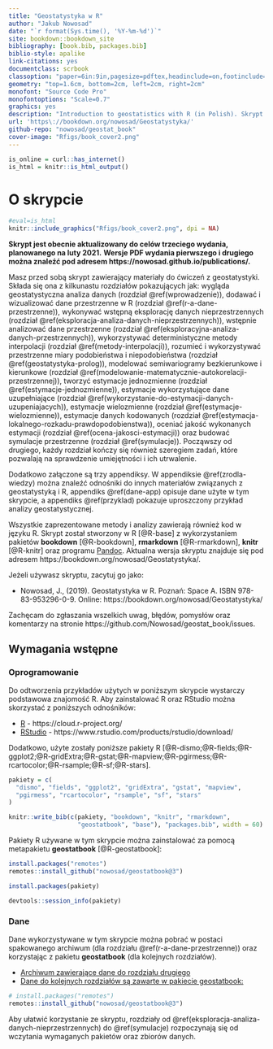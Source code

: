 ```yaml
--- 
title: "Geostatystyka w R"
author: "Jakub Nowosad"
date: "`r format(Sys.time(), '%Y-%m-%d')`"
site: bookdown::bookdown_site
bibliography: [book.bib, packages.bib]
biblio-style: apalike
link-citations: yes
documentclass: scrbook
classoption: "paper=6in:9in,pagesize=pdftex,headinclude=on,footinclude=on,10pt"
geometry: "top=1.6cm, bottom=2cm, left=2cm, right=2cm"
monofont: "Source Code Pro"
monofontoptions: "Scale=0.7"
graphics: yes
description: "Introduction to geostatistics with R (in Polish). Skrypt ma na celu wprowadzenie do analiz przestrzennych (GIS) używająć języka programowania R, a następnie zastosowanie uzyskanej wiedzy do wykonania estymacji (interpolacji) oraz symulacji geostatystycznych."
url: 'https\://bookdown.org/nowosad/Geostatystyka/'
github-repo: "nowosad/geostat_book"
cover-image: "Rfigs/book_cover2.png"
---
```


```r
is_online = curl::has_internet()
is_html = knitr::is_html_output()
```

# O skrypcie {-}

```r
#eval=is_html
knitr::include_graphics("Rfigs/book_cover2.png", dpi = NA)
```

**Skrypt jest obecnie aktualizowany do celów trzeciego wydania, planowanego na luty 2021.**
**Wersje PDF wydania pierwszego i drugiego można znaleźć pod adresem https://nowosad.github.io/publications/.**

Masz przed sobą skrypt zawierający materiały do ćwiczeń z geostatystyki.
Składa się ona z kilkunastu rozdziałów pokazujących jak: wygląda geostatystyczna analiza danych (rozdział \@ref(wprowadzenie)), dodawać i wizualizować dane przestrzenne w R (rozdział \@ref(r-a-dane-przestrzenne)), wykonywać wstępną eksplorację danych nieprzestrzennych (rozdział \@ref(eksploracja-analiza-danych-nieprzestrzennych)), wstępnie analizować dane przestrzenne (rozdział \@ref(eksploracyjna-analiza-danych-przestrzennych)), wykorzystywać deterministyczne metody interpolacji (rozdział \@ref(metody-interpolacji)), rozumieć i wykorzystywać przestrzenne miary podobieństwa i niepodobieństwa (rozdział \@ref(geostatystyka-prolog)), modelować semiwariogramy bezkierunkowe i kierunkowe (rozdział \@ref(modelowanie-matematycznie-autokorelacji-przestrzennej)), tworzyć estymacje jednozmienne (rozdział \@ref(estymacje-jednozmienne)), estymacje wykorzystujące dane uzupełniające (rozdział \@ref(wykorzystanie-do-estymacji-danych-uzupeniajacych)), estymacje wielozmienne (rozdział \@ref(estymacje-wielozmienne)), estymacje danych kodowanych (rozdział \@ref(estymacja-lokalnego-rozkadu-prawdopodobienstwa)), oceniać jakość wykonanych estymacji (rozdział \@ref(ocena-jakosci-estymacji)) oraz budować symulacje przestrzenne (rozdział \@ref(symulacje)).
Począwszy od drugiego, każdy rozdział kończy się również szeregiem zadań, które pozwalają na sprawdzenie umiejętności i ich utrwalenie.

Dodatkowo załączone są trzy appendiksy. 
W appendiksie \@ref(zrodla-wiedzy) można znaleźć odnośniki do innych materiałów związanych z geostatystyką i R, appendiks \@ref(dane-app) opisuje dane użyte w tym skrypcie, a appendiks \@ref(przyklad) pokazuje uproszczony przykład analizy geostatystycznej.

<!--co nowego w trzecim wydaniu-->
<!-- sp -> sf + stars -->
<!-- fig captions -->
<!-- updated references -->
<!-- improved transformation -->
<!-- added rozgrupowanie -->
<!-- rewrite to many sections of the book -->
<!-- improved/changed figures -->

Wszystkie zaprezentowane metody i analizy zawierają również kod w języku R.
Skrypt został stworzony w R [@R-base] z wykorzystaniem pakietów **bookdown** [@R-bookdown], **rmarkdown** [@R-rmarkdown], **knitr** [@R-knitr] oraz programu [Pandoc](http://pandoc.org/). 
Aktualna wersja skryptu znajduje się pod adresem https://bookdown.org/nowosad/Geostatystyka/. 

Jeżeli używasz skryptu, zacytuj go jako:

- Nowosad, J., (2019). Geostatystyka w R. Poznań: Space A. ISBN 978-83-953296-0-9. Online:
https://bookdown.org/nowosad/Geostatystyka/

Zachęcam do zgłaszania wszelkich uwag, błędów, pomysłów oraz komentarzy na stronie https://github.com/Nowosad/geostat_book/issues.

## Wymagania wstępne {-}

### Oprogramowanie {-}

Do odtworzenia przykładów użytych w poniższym skrypcie wystarczy podstawowa znajomość R. 
Aby zainstalować R oraz RStudio można skorzystać z poniższych odnośników:

- [R](https://www.r-project.org/) - https://cloud.r-project.org/
- [RStudio](https://www.rstudio.com/) - https://www.rstudio.com/products/rstudio/download/

Dodatkowo, użyte zostały poniższe pakiety R [@R-dismo;@R-fields;@R-ggplot2;@R-gridExtra;@R-gstat;@R-mapview;@R-pgirmess;@R-rcartocolor;@R-rsample;@R-sf;@R-stars].

```r
pakiety = c(
  "dismo", "fields", "ggplot2", "gridExtra", "gstat", "mapview", 
  "pgirmess", "rcartocolor", "rsample", "sf", "stars"
)
```

```r
knitr::write_bib(c(pakiety, "bookdown", "knitr", "rmarkdown", 
                   "geostatbook", "base"), "packages.bib", width = 60)
```

Pakiety R używane w tym skrypcie można zainstalować za pomocą metapakietu **geostatbook** [@R-geostatbook]:

```r
install.packages("remotes")
remotes::install_github("nowosad/geostatbook@3")
```

<!-- Jest to również możliwe poprzez funkcję `install.packages()`: -->

```r
install.packages(pakiety)
```

```r
devtools::session_info(pakiety)
```

### Dane {-}

Dane wykorzystywane w tym skrypcie można pobrać w postaci spakowanego archiwum (dla rozdziału \@ref(r-a-dane-przestrzenne)) oraz korzystając z pakietu **geostatbook** (dla kolejnych rozdziałów). 
<!--Dodatkowo, przy instalacji pakietu `geostatbook` pobierane są wszystkie inne pakiety potrzebne do pełnego korzystania z materiałów zawartych w skrypcie.-->

- [Archiwum zawierające dane do rozdziału drugiego](https://github.com/Nowosad/geostat_book/blob/master/dane3.zip?raw=true)
- [Dane do kolejnych rozdziałów są zawarte w pakiecie geostatbook:](https://github.com/Nowosad/geostatbook)

```r
# install.packages("remotes")
remotes::install_github("nowosad/geostatbook@3")
```

Aby ułatwić korzystanie ze skryptu, rozdziały od \@ref(eksploracja-analiza-danych-nieprzestrzennych) do \@ref(symulacje) rozpoczynają się od wczytania wymaganych pakietów oraz zbiorów danych.

<script>
  (function(i,s,o,g,r,a,m){i['GoogleAnalyticsObject']=r;i[r]=i[r]||function(){
  (i[r].q=i[r].q||[]).push(arguments)},i[r].l=1*new Date();a=s.createElement(o),
  m=s.getElementsByTagName(o)[0];a.async=1;a.src=g;m.parentNode.insertBefore(a,m)
  })(window,document,'script','//www.google-analytics.com/analytics.js','ga');

  ga('create', 'UA-75924107-1', 'auto');
  ga('send', 'pageview');

</script>
